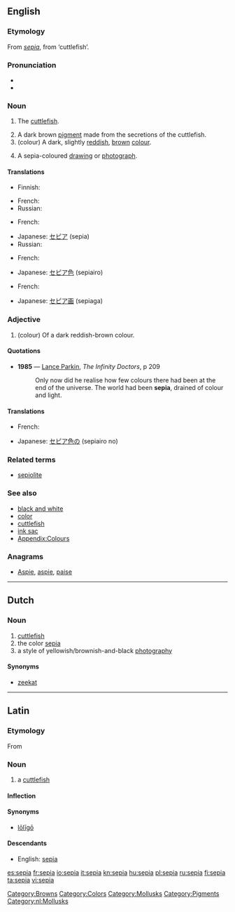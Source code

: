 {{wikipedia}}
==English==

===Etymology===
From {{etyl|la}} ''[[#Latin|sepia]]'', from {{etyl|grc}} {{term|lang=grc|σηπία}} ‘cuttlefish’.

===Pronunciation===
* {{IPA|/ˈsiːpɪə/}}
* {{rhymes|iːpiə}}

===Noun===
{{en-noun}}

# {{archaic}} The [[cuttlefish]].
# A dark brown [[pigment]] made from the secretions of the cuttlefish.
# (colour) A dark, slightly [[red]]dish, [[brown]] [[color|colour]].
#: {{colour panel|704214}}
# A sepia-coloured [[drawing]] or [[photograph]].

====Translations====

{{trans-top|cuttlefish}}
* Finnish: {{t-|fi|seepia}}
{{trans-mid}}
* French: {{t|fr|seiche|f}}
* Russian: {{t|ru|каракатица|f|sc=Cyrl|tr=karakática}}
{{trans-bottom}}

{{trans-top|pigment}}
* French: {{t|fr|sépia|m}}
{{trans-mid}}
* Japanese: [[セピア]] (sepia)
* Russian: {{t|ru|сепия|f|sc=Cyrl|tr=sépija}}
{{trans-bottom}}

{{trans-top|colour}}
* French: {{t|fr|sépia|m}}
{{trans-mid}}
* Japanese: [[セピア色]] (sepiairo)
{{trans-bottom}}

{{trans-top|drawing}}
* French: {{t|fr|sépia|m}}
{{trans-mid}}
* Japanese: [[セピア画]] (sepiaga)
{{trans-bottom}}

===Adjective===
{{en-adj}}

# (colour) Of a dark reddish-brown colour.

====Quotations====
* '''1985''' — [[w:Lance Parkin|Lance Parkin]], ''The Infinity Doctors'', p 209
*: Only now did he realise how few colours there had been at the end of the universe.  The world had been '''sepia''', drained of colour and light.

====Translations====
{{trans-top|colour}}
* French: {{t|fr|sépia}}
{{trans-mid}}
* Japanese: [[セピア色]]の (sepiairo no)
{{trans-bottom}}

===Related terms===
* [[sepiolite]]

===See also===
* [[black and white]]
* [[color]]
* [[cuttlefish]]
* [[ink sac]]
* [[Appendix:Colours]]

===Anagrams===
* [[Aspie#English|Aspie]], [[aspie#English|aspie]], [[paise#English|paise]]

[[Category:Browns]]
[[Category:Colors]]
[[Category:Mollusks]]
[[Category:Pigments]]

----

==Dutch==
{{wikipedia|lang=nl}}

===Noun===
{{infl|nl|noun}}

# [[cuttlefish]]
# the color [[sepia#English|sepia]]
# a style of yellowish/brownish-and-black [[photography]]

====Synonyms====
* {{sense|cuttlefish}} [[zeekat]]

[[Category:nl:Mollusks]]

----

==Latin==

===Etymology===
From {{etyl|grc|la}} {{term|σηπία||tr=sēpia|lang=grc|sc=polytonic}}

===Noun===
{{la-noun|sēpia|sepiae|sēpiae|f|first}}

# a [[cuttlefish]]

====Inflection====
{{la-decl-1st|sepi|sēpi}}

====Synonyms====
* {{sense|cuttlefish}} [[loligo#Latin|lōlīgō]]

====Descendants====
* English: [[#English|sepia]]

[[es:sepia]]
[[fr:sepia]]
[[io:sepia]]
[[it:sepia]]
[[kn:sepia]]
[[hu:sepia]]
[[pl:sepia]]
[[ru:sepia]]
[[fi:sepia]]
[[ta:sepia]]
[[vi:sepia]]